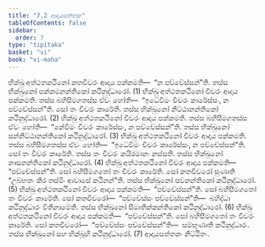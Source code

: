 ```yaml
---
title: "7.2 ආදායසත්තක"
tableOfContents: false
sidebar:
  order: 7
type: "tipitaka"
basket: "vi"
book: "vi-maha"
---
```



<DynamicBreadcrumb />

<Division number="311" book="vi-maha">

<Paragraph number="1397" book="vi-maha">
භික්ඛු අත්ථතකථිනෝ කතචීවරං ආදාය පක්කමති—  “න පච්චේස්සන්”ති. තස්ස භික්ඛුනෝ පක්කමනන්තිකෝ කථිනුද්ධාරෝ. (1)
</Paragraph>

<Paragraph number="1398" book="vi-maha">
භික්ඛු අත්ථතකථිනෝ චීවරං ආදාය පක්කමති. තස්ස බහිසීමගතස්ස ඒවං හෝති—  “ඉධේවිමං චීවරං කාරේස්සං, න පච්චේස්සන්”ති. සෝ තං චීවරං කාරේති. තස්ස භික්ඛුනෝ නිට්ඨානන්තිකෝ කථිනුද්ධාරෝ. (2)
</Paragraph>

<Paragraph number="1399" book="vi-maha">
භික්ඛු අත්ථතකථිනෝ චීවරං ආදාය පක්කමති. තස්ස බහිසීමගතස්ස ඒවං හෝති—  “නේවිමං චීවරං කාරේස්සං, න පච්චේස්සන්”ති. තස්ස භික්ඛුනෝ සන්නිට්ඨානන්තිකෝ කථිනුද්ධාරෝ. (3)
</Paragraph>

<Paragraph number="1400" book="vi-maha">
භික්ඛු අත්ථතකථිනෝ චීවරං ආදාය පක්කමති. තස්ස බහිසීමගතස්ස ඒවං හෝති—  “ඉධේවිමං චීවරං කාරේස්සං, න පච්චේස්සන්”ති. සෝ තං චීවරං කාරේති. තස්ස තං චීවරං කයිරමානං නස්සති. තස්ස භික්ඛුනෝ නාසනන්තිකෝ කථිනුද්ධාරෝ. (4)
</Paragraph>

<Paragraph number="1401" book="vi-maha">
භික්ඛු අත්ථතකථිනෝ චීවරං ආදාය පක්කමති—  “පච්චේස්සන්”ති. සෝ බහිසීමගතෝ තං චීවරං කාරේති. සෝ කතචීවරෝ සුණාති “උබ්භතං කිර තස්මිං ආවාසේ කථිනන්”ති. තස්ස භික්ඛුනෝ සවනන්තිකෝ කථිනුද්ධාරෝ. (5)
</Paragraph>

<Paragraph number="1402" book="vi-maha">
භික්ඛු අත්ථතකථිනෝ චීවරං ආදාය පක්කමති—  “පච්චේස්සන්”ති. සෝ බහිසීමගතෝ තං චීවරං කාරේති. සෝ කතචීවරෝ—  “පච්චේස්සං පච්චේස්සන්”ති—  බහිද්ධා කථිනුද්ධාරං වීතිනාමේති. තස්ස භික්ඛුනෝ සීමාතික්කන්තිකෝ කථිනුද්ධාරෝ. (6)
</Paragraph>

<Paragraph number="1403" book="vi-maha">
භික්ඛු අත්ථතකථිනෝ චීවරං ආදාය පක්කමති—  “පච්චේස්සන්”ති. සෝ බහිසීමගතෝ තං චීවරං කාරේති. සෝ කතචීවරෝ—  “පච්චේස්සං පච්චේස්සන්”ති—  සම්භුණාති කථිනුද්ධාරං. තස්ස භික්ඛුනෝ සහ භික්ඛූහි කථිනුද්ධාරෝ. (7)

</Paragraph>
</Division>

<Paragraph number="1404" type="center" book="vi-maha">
ආදායසත්තකං නිට්ඨිතං.
</Paragraph>